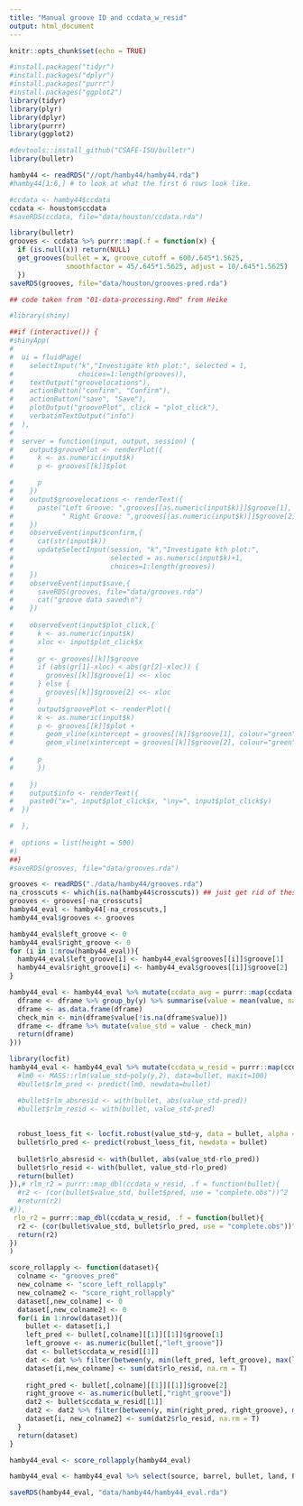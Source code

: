 ```yaml
---
title: "Manual groove ID and ccdata_w_resid"
output: html_document
---
```


```r
knitr::opts_chunk$set(echo = TRUE)
```

```r
#install.packages("tidyr")
#install.packages("dplyr")
#install.packages("purrr")
#install.packages("ggplot2")
library(tidyr)
library(plyr)
library(dplyr)
library(purrr)
library(ggplot2)

#devtools::install_github("CSAFE-ISU/bulletr")
library(bulletr)

hamby44 <- readRDS("//opt/hamby44/hamby44.rda")
#hamby44[1:6,] # to look at what the first 6 rows look like.  
```

```r
#ccdata <- hamby44$ccdata
ccdata <- houston$ccdata
#saveRDS(ccdata, file="data/houston/ccdata.rda")
```

```r
library(bulletr)
grooves <- ccdata %>% purrr::map(.f = function(x) {
  if (is.null(x)) return(NULL) 
  get_grooves(bullet = x, groove_cutoff = 600/.645*1.5625, 
              smoothfactor = 45/.645*1.5625, adjust = 10/.645*1.5625)
  })
saveRDS(grooves, file="data/houston/grooves-pred.rda")
```

```r
## code taken from "01-data-processing.Rmd" from Heike

#library(shiny)

##if (interactive()) {
#shinyApp(
#  
#  ui = fluidPage(
#    selectInput("k","Investigate kth plot:", selected = 1,
#                choices=1:length(grooves)),
#    textOutput("groovelocations"),
#    actionButton("confirm", "Confirm"),
#    actionButton("save", "Save"),
#    plotOutput("groovePlot", click = "plot_click"),
#    verbatimTextOutput("info")
#  ),
#  
#  server = function(input, output, session) {
#    output$groovePlot <- renderPlot({
#      k <- as.numeric(input$k)
#      p <- grooves[[k]]$plot 

#      p
#    })
#    output$groovelocations <- renderText({
#      paste("Left Groove: ",grooves[[as.numeric(input$k)]]$groove[1], 
#            " Right Groove: ",grooves[[as.numeric(input$k)]]$groove[2])
#    })
#    observeEvent(input$confirm,{
#      cat(str(input$k))
#      updateSelectInput(session, "k","Investigate kth plot:", 
#                        selected = as.numeric(input$k)+1,
#                        choices=1:length(grooves))
#    })
#    observeEvent(input$save,{
#      saveRDS(grooves, file="data/grooves.rda")
#      cat("groove data saved\n")
#    })
    
#    observeEvent(input$plot_click,{
#      k <- as.numeric(input$k)
#      xloc <- input$plot_click$x
#      
#      gr <- grooves[[k]]$groove
#      if (abs(gr[1]-xloc) < abs(gr[2]-xloc)) {
#        grooves[[k]]$groove[1] <<- xloc
#      } else {
#        grooves[[k]]$groove[2] <<- xloc
#      }
#      output$groovePlot <- renderPlot({ 
#      k <- as.numeric(input$k)
#      p <- grooves[[k]]$plot + 
#        geom_vline(xintercept = grooves[[k]]$groove[1], colour="green") +
#        geom_vline(xintercept = grooves[[k]]$groove[2], colour="green")
      
#      p
#      })
  
#    })
#    output$info <- renderText({
#    paste0("x=", input$plot_click$x, "\ny=", input$plot_click$y)
#  })

#  },
  
#  options = list(height = 500)
#)
##}
#saveRDS(grooves, file="data/grooves.rda")

```

```r
grooves <- readRDS("./data/hamby44/grooves.rda")
na_crosscuts <- which(is.na(hamby44$crosscuts)) ## just get rid of these before doing the ShinyApp in the future! 
grooves <- grooves[-na_crosscuts]
hamby44_eval <- hamby44[-na_crosscuts,]
hamby44_eval$grooves <- grooves
```


```r

hamby44_eval$left_groove <- 0
hamby44_eval$right_groove <- 0
for (i in 1:nrow(hamby44_eval)){
  hamby44_eval$left_groove[i] <- hamby44_eval$grooves[[i]]$groove[1]
  hamby44_eval$right_groove[i] <- hamby44_eval$grooves[[i]]$groove[2]
}
```



```r

hamby44_eval <- hamby44_eval %>% mutate(ccdata_avg = purrr::map(ccdata, .f = function(dframe){
  dframe <- dframe %>% group_by(y) %>% summarise(value = mean(value, na.rm = T))
  dframe <- as.data.frame(dframe)
  check_min <- min(dframe$value[!is.na(dframe$value)])
  dframe <- dframe %>% mutate(value_std = value - check_min)
  return(dframe)
}))

```


```r
library(locfit)
hamby44_eval <- hamby44_eval %>% mutate(ccdata_w_resid = purrr::map(ccdata_avg, .f = function(bullet){
  #lm0 <- MASS::rlm(value_std~poly(y,2), data=bullet, maxit=100)
  #bullet$rlm_pred <- predict(lm0, newdata=bullet)

  #bullet$rlm_absresid <- with(bullet, abs(value_std-pred))
  #bullet$rlm_resid <- with(bullet, value_std-pred)
  
  
  robust_loess_fit <- locfit.robust(value_std~y, data = bullet, alpha = 1, kern = "tcub")
  bullet$rlo_pred <- predict(robust_loess_fit, newdata = bullet)
  
  bullet$rlo_absresid <- with(bullet, abs(value_std-rlo_pred))
  bullet$rlo_resid <- with(bullet, value_std-rlo_pred)
  return(bullet)
}),# rlm_r2 = purrr::map_dbl(ccdata_w_resid, .f = function(bullet){
  #r2 <- (cor(bullet$value_std, bullet$pred, use = "complete.obs"))^2
  #return(r2)
#}), 
 rlo_r2 = purrr::map_dbl(ccdata_w_resid, .f = function(bullet){
  r2 <- (cor(bullet$value_std, bullet$rlo_pred, use = "complete.obs"))^2
  return(r2)
})
)

```


```r

score_rollapply <- function(dataset){
  colname <- "grooves_pred"
  new_colname <- "score_left_rollapply"
  new_colname2 <- "score_right_rollapply"
  dataset[,new_colname] <- 0
  dataset[,new_colname2] <- 0
  for(i in 1:nrow(dataset)){
    bullet <- dataset[i,]
    left_pred <- bullet[,colname][[1]][[1]]$groove[1]
    left_groove <- as.numeric(bullet[,"left_groove"])
    dat <- bullet$ccdata_w_resid[[1]]
    dat <- dat %>% filter(between(y, min(left_pred, left_groove), max(left_pred, left_groove)))
    dataset[i,new_colname] <- sum(dat$rlo_resid, na.rm = T)
    
    right_pred <- bullet[,colname][[1]][[1]]$groove[2]
    right_groove <- as.numeric(bullet[,"right_groove"])
    dat2 <- bullet$ccdata_w_resid[[1]]
    dat2 <- dat2 %>% filter(between(y, min(right_pred, right_groove), max(right_pred, right_groove)))
    dataset[i, new_colname2] <- sum(dat2$rlo_resid, na.rm = T)
  }
  return(dataset)
}

hamby44_eval <- score_rollapply(hamby44_eval)
```


```r
hamby44_eval <- hamby44_eval %>% select(source, barrel, bullet, land, PARTITION_ID, crosscuts, ccdata, ccdata_w_resid, left_groove, right_groove, grooves_pred, score_left_rollapply, score_right_rollapply)

saveRDS(hamby44_eval, "data/hamby44/hamby44_eval.rda")

```